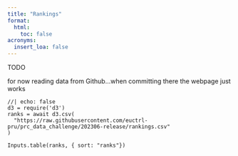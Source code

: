 ```yaml
---
title: "Rankings"
format:
  html:
    toc: false
acronyms:
  insert_loa: false
---
```

TODO

for now reading data from Github...when committing there the webpage just works

```ojs
//| echo: false
d3 = require('d3')
ranks = await d3.csv(
  "https://raw.githubusercontent.com/euctrl-pru/prc_data_challenge/202306-release/rankings.csv"
)

Inputs.table(ranks, { sort: "ranks"})
```

